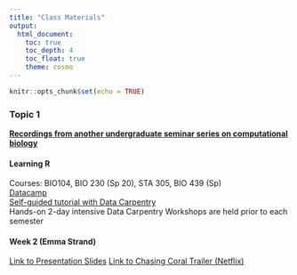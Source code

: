 ```yaml
---
title: "Class Materials"
output:
  html_document:
    toc: true
    toc_depth: 4
    toc_float: true
    theme: cosmo
---
```


```r
knitr::opts_chunk$set(echo = TRUE)
```

### Topic 1

**[Recordings from another undergraduate seminar series on computational biology](https://www.youtube.com/playlist?list=PLV8dyTG7O7VaAdUsW791_yOxE51aFHCmY)**

#### Learning R
Courses: BIO104, BIO 230 (Sp 20), STA 305, BIO 439 (Sp)  
[Datacamp](https://www.datacamp.com/courses/free-introduction-to-r)  
[Self-guided tutorial with Data Carpentry](https://datacarpentry.org/R-ecology-lesson/)  
Hands-on 2-day intensive Data Carpentry Workshops are held prior to each semester

#### Week 2 (Emma Strand)
[Link to Presentation Slides](https://BobLiterman.github.io/bio260X_spring20/Slides/Emma_Strand_Slides.pdf)
[Link to Chasing Coral Trailer (Netflix)](https://www.youtube.com/watch?v=b6fHA9R2cKI)